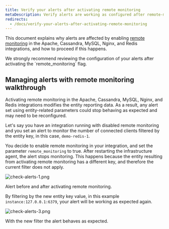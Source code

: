 ```yaml
---
title: Verify your alerts after activating remote monitoring
metaDescription: Verify alerts are working as configured after remote-monitoring is activated
redirects:
  - /docs/verify-your-alerts-after-activating-remote-monitoring
---
```




This document explains why alerts are affected by enabling [remote monitoring](/docs/remote-monitoring-host-legacy-integrations) in the Apache, Cassandra, MySQL, Nginx, and Redis integrations, and how to proceed if this happens.

<Callout variant="important">
  We strongly recommend reviewing the configuration of your alerts after activating the `remote_monitoring` flag.
</Callout>

## Managing alerts with remote monitoring walkthrough

Activating remote monitoring in the Apache, Cassandra, MySQL, Nginx, and Redis integrations modifies the entity reporting data. As a result, any alert set using entity-related parameters could stop behaving as expected and may need to be reconfigured.

Let's say you have an integration running with disabled remote monitoring and you set an alert to monitor the number of connected clients filtered by the entity key, in this case, `demo-redis-1`.

You decide to enable remote monitoring in your integration, and set the parameter `remote_monitoring` to true. After restarting the infrastructure agent, the alert stops monitoring. This happens because the entity resulting from activating remote monitoring has a different key, and therefore the current filter does not apply.

<img
  title="check alerts work after remote monitoring 1"
  alt="check-alerts-1.png"
  src={checkAlerts1}
/>

<figcaption>
  Alert before and after activating remote monitoring.
</figcaption>

By filtering by the new entity key value, in this example `instance:127.0.0.1:6379`, your alert will be working as expected again.

<img
  title="check alerts work after remote monitoring 3"
  alt="check-alerts-3.png"
  src={checkAlerts3}
/>

<figcaption>
  With the new filter the alert behaves as expected.
</figcaption>
